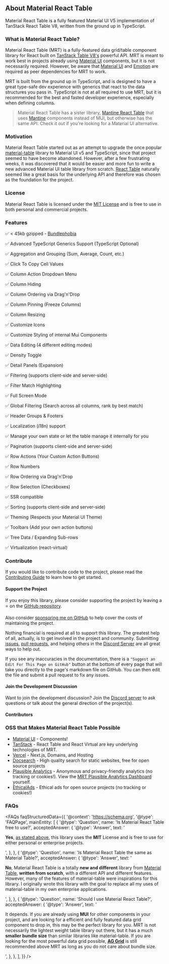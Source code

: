 
<Head>
  <title>About - Material React Table</title>
  <meta
    name="description"
    content="About Material React Table. A fully-featured table component library for React based on TanStack Table V8 and Material Design."
  />
</Head>

## About Material React Table

Material React Table is a fully featured Material UI V5 implementation of TanStack React Table V8, written from the ground up in TypeScript.

### What is Material React Table?

Material React Table (MRT) is a fully-featured data grid/table component library for React built on [TanStack Table V8's](https://react-table.tanstack.com/) powerful API. MRT is meant to work best in projects already using [Material UI](https://material-ui.com/) components, but it is not necessarily required. However, be aware that [Material UI](https://material-ui.com/) and [Emotion](https://emotion.sh/) are required as peer dependencies for MRT to work.

MRT is built from the ground up in TypeScript, and is designed to have a great type-safe dev experience with generics that react to the data structures you pass in. TypeScript is not at all required to use MRT, but it is recommended for the best and fasted developer experience, especially when defining columns.

> Material React Table has a sister library, [Mantine React Table](https://www.mantine-react-table.com) that uses [Mantine](https://mantine.dev) components instead of MUI, but otherwise has the same API. Check it out if you're looking for a Material UI alternative.

### Motivation

Material React Table started out as an attempt to upgrade the once popular [material-table](https://material-table.com/) library to Material UI v5 and TypeScript, since that project seemed to have become abandoned. However, after a few frustrating weeks, it was discovered that it would be easier and more fun to write a new advanced Material UI table library from scratch. [React Table](https://react-table.tanstack.com/) naturally seemed like a great basis for the underlying API and therefore was chosen as the foundation for the project.

### License

Material React Table is licensed under the [MIT License](https://github.com/jonatasge/tailwindcss-react-table/blob/main/LICENSE) and is free to use in both personal and commercial projects.

### Features

✅ < 45kb gzipped - [Bundlephobia](https://bundlephobia.com/package/tailwindcss-react-table)

✅ Advanced TypeScript Generics Support (TypeScript Optional)

✅ Aggregation and Grouping (Sum, Average, Count, etc.)

✅ Click To Copy Cell Values

✅ Column Action Dropdown Menu

✅ Column Hiding

✅ Column Ordering via Drag'n'Drop

✅ Column Pinning (Freeze Columns)

✅ Column Resizing

✅ Customize Icons

✅ Customize Styling of internal Mui Components

✅ Data Editing (4 different editing modes)

✅ Density Toggle

✅ Detail Panels (Expansion)

✅ Filtering (supports client-side and server-side)

✅ Filter Match Highlighting

✅ Full Screen Mode

✅ Global Filtering (Search across all columns, rank by best match)

✅ Header Groups & Footers

✅ Localization (i18n) support

✅ Manage your own state or let the table manage it internally for you

✅ Pagination (supports client-side and server-side)

✅ Row Actions (Your Custom Action Buttons)

✅ Row Numbers

✅ Row Ordering via Drag'n'Drop

✅ Row Selection (Checkboxes)

✅ SSR compatible

✅ Sorting (supports client-side and server-side)

✅ Theming (Respects your Material UI Theme)

✅ Toolbars (Add your own action buttons)

✅ Tree Data / Expanding Sub-rows

✅ Virtualization (react-virtual)

### Contribute

If you would like to contribute code to the project, please read the [Contributing Guide](https://github.com/jonatasge/tailwindcss-react-table/blob/main/CONTRIBUTING.md) to learn how to get started.

#### Support the Project

If you enjoy this library, please consider supporting the project by leaving a ⭐️ on the [GitHub repository](https://github.com/jonatasge/tailwindcss-react-table).

Also consider [sponsoring me on GitHub](https://github.com/sponsors/jonatasge) to help cover the costs of maintaining the project.

Nothing financial is required at all to support this library. The greatest help of all, actually, is to get involved in the project and community. Submitting [issues](https://github.com/jonatasge/tailwindcss-react-table/issues), [pull requests](https://github.com/jonatasge/tailwindcss-react-table/pulls), and helping others in the [Discord Server](https://discord.gg/5wqyRx6fnm) are all great ways to help out.

If you see any inaccuracies in the documentation, there is a `"Suggest an Edit For This Page on GitHub"` button at the bottom of every page that will take you directly to the page's markdown file on GitHub. You can then edit the file and submit a pull request to fix any issues.

#### Join the Development Discussion

Want to join the development discussion? Join the [Discord server](https://discord.gg/5wqyRx6fnm) to ask questions or talk about the general direction of the project(s).

#### Contributors

<Contributors />

### OSS that Makes Material React Table Possible

- [Material UI](https://mui.com/) - Components!
- [TanStack](https://tanstack.com/) - React Table and React Virtual are key underlying technologies of MRT.
- [Vercel](https://vercel.com/) - Next.js, Domains, and Hosting
- [Docsearch](https://docsearch.algolia.com/) - High quality search for static websites, free for open source projects
- [Plausible Analytics](https://plausible.io/) - Anonymous and privacy-friendly analytics (no tracking or cookies!). View the [MRT Plausible Analytics Dashboard](https://plausible.io/tailwindcss-react-table.com) yourself.
- [EthicalAds](https://ethicalads.io/) - Ethical ads for open source projects (no tracking or cookies!)

### FAQs

<FAQs
  faqStructuredData={{
    '@context': 'https://schema.org',
    '@type': 'FAQPage',
    mainEntity: [
      {
        '@type': 'Question',
        name: 'Is Material React Table free to use?',
        acceptedAnswer: {
          '@type': 'Answer',
          text: '<p><b>Yes</b>, <a href="https://www.tailwindcss-react-table.com/about#faqs">as stated above</a>, this library uses the <b>MIT</b> License and is free to use for either personal or enterprise projects.</p>',
        },
      },
      {
        '@type': 'Question',
        name: 'Is Material React Table the same as Material Table?',
        acceptedAnswer: {
          '@type': 'Answer',
          text: '<p><b>No</b>, Material React Table is a totally <b>new and different</b> library from <a href="https://material-table.com/" target="_blank">Material Table</a>, <b>written from scratch</b>, with a different API and different features. However, many of the features of material-table were inspirations for this library. I originally wrote this library with the goal to replace all my uses of material-table in my own enterprise applications.</p>',
        },
      },
      {
        '@type': 'Question',
        name: 'Should I use Material React Table?',
        acceptedAnswer: {
          '@type': 'Answer',
          text: '<p>It depends. If you are already using <b>MUI</b> for other components in your project, and are looking for a efficient and fully featured data grid component to drop in, this may be the perfect library for you. MRT is not necessarily the lightest weight table library out there, but it has a much <b>smaller bundle size</b> than similar libraries like material-table. If you are looking for the most powerful data grid possible, <a href="https://www.ag-grid.com/" target="_blank"><b>AG Grid</b></a> is still recommended above MRT as long as you do not care about bundle size.</p>',
        },
      },
    ],
  }}
/>
